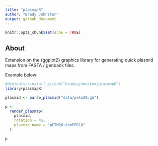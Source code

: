 ```yaml
---
title: "plasmapR"
author: "Brady Johnston"
output: github_document
---
```


```r
knitr::opts_chunk$set(echo = TRUE)
```

## About

Extension on the {ggplot2} graphics library for generating
quick plasmid maps from FASTA / genbank files.

Example below:

```r
#devtools::install_github("bradyajohnston/plasmapR")
library(plasmapR)

plasmid <- parse_plasmid("data/petm20.gb")

p <-
  render_plasmap(
    plasmid,
    rotation = 45,
    plasmid_name = "pETM20-dsnPPR10"
  )

p
```

